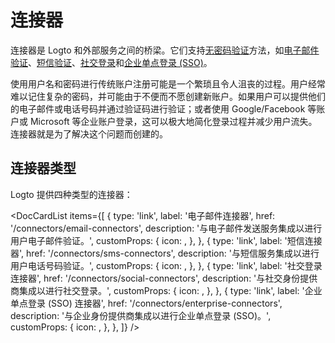 
# 连接器

连接器是 Logto 和外部服务之间的桥梁。它们支持[无密码验证](https://auth.wiki/passwordless)方法，如[电子邮件验证](/end-user-flows/sign-up-and-sign-in/sign-in)、[短信验证](/end-user-flows/sign-up-and-sign-in/sign-in)、[社交登录](/end-user-flows/sign-up-and-sign-in/social-sign-in)和[企业单点登录 (SSO)](/end-user-flows/enterprise-sso)。

使用用户名和密码进行传统账户注册可能是一个繁琐且令人沮丧的过程。用户经常难以记住复杂的密码，并可能由于不便而不愿创建新账户。如果用户可以提供他们的电子邮件或电话号码并通过验证码进行验证；或者使用 Google/Facebook 等账户或 Microsoft 等企业账户登录，这可以极大地简化登录过程并减少用户流失。连接器就是为了解决这个问题而创建的。

## 连接器类型

Logto 提供四种类型的连接器：

<DocCardList
  items={[
    {
      type: 'link',
      label: '电子邮件连接器',
      href: '/connectors/email-connectors',
      description: '与电子邮件发送服务集成以进行用户电子邮件验证。',
      customProps: {
        icon: <Email />,
      },
    },
    {
      type: 'link',
      label: '短信连接器',
      href: '/connectors/sms-connectors',
      description: '与短信服务集成以进行用户电话号码验证。',
      customProps: {
        icon: <Mobile />,
      },
    },
    {
      type: 'link',
      label: '社交登录连接器',
      href: '/connectors/social-connectors',
      description: '与社交身份提供商集成以进行社交登录。',
      customProps: {
        icon: <Social />,
      },
    },
    {
      type: 'link',
      label: '企业单点登录 (SSO) 连接器',
      href: '/connectors/enterprise-connectors',
      description: '与企业身份提供商集成以进行企业单点登录 (SSO)。',
      customProps: {
        icon: <Enterprise />,
      },
    },
  ]}
/>
